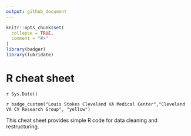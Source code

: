 ```yaml
---
output: github_document
---
```


<!-- README.md is generated from README.Rmd. Please edit that file -->

```r
knitr::opts_chunk$set(
  collapse = TRUE,
  comment = "#>"
)
library(badger)
library(lubridate)
```

# R cheat sheet

`r Sys.Date()`

`r badge_custom("Louis Stokes Cleveland VA Medical Center","Cleveland VA CV Research Group", "yellow")`

This cheat sheet provides simple R code for data cleaning and restructuring.